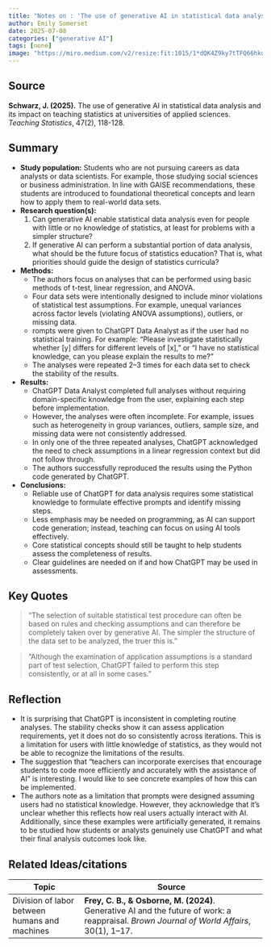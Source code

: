 ```yaml
---
title: "Notes on : 'The use of generative AI in statistical data analysis and its impact on teaching statistics at universities of applied sciences'"
author: Emily Somerset
date: 2025-07-08
categories: ["generative AI"]
tags: [none]
image: "https://miro.medium.com/v2/resize:fit:1015/1*dQK4Z9ky7tTFQ66hkua0Og.png"
---
```


## Source

**Schwarz, J. (2025).** The use of generative AI in statistical data analysis and its impact on teaching statistics at universities of applied sciences. *Teaching Statistics*, 47(2), 118-128.

## Summary

- **Study population:** Students who are not pursuing careers as data analysts or data scientists. For example, those studying social sciences or business administration. In line with GAISE recommendations, these students are introduced to foundational theoretical concepts and learn how to apply them to real-world data sets.
- **Research question(s):** 
    1) Can generative AI enable statistical data analysis even for people with little or no knowledge of statistics, at least for problems with a simpler structure?
    2) If generative AI can perform a substantial portion of data analysis, what should be the future focus of statistics education? That is, what priorities should guide the design of statistics curricula?
- **Methods:** 
    - The authors focus on analyses that can be performed using basic methods of t-test, linear regression, and ANOVA. 
    - Four data sets were intentionally designed to include minor violations of statistical test assumptions. For example, unequal variances across factor levels (violating ANOVA assumptions), outliers, or missing data.
    - rompts were given to ChatGPT Data Analyst as if the user had no statistical training. For example: “Please investigate statistically whether [y] differs for different levels of [x],” or “I have no statistical knowledge, can you please explain the results to me?”
    - The analyses were repeated 2–3 times for each data set to check the stability of the results.
- **Results:**
    - ChatGPT Data Analyst completed full analyses without requiring domain-specific knowledge from the user, explaining each step before implementation.
    - However, the analyses were often incomplete. For example, issues such as heterogeneity in group variances, outliers, sample size, and missing data were not consistently addressed.
    - In only one of the three repeated analyses, ChatGPT acknowledged the need to check assumptions in a linear regression context but did not follow through.
    - The authors successfully reproduced the results using the Python code generated by ChatGPT.
- **Conclusions:**
   - Reliable use of ChatGPT for data analysis requires some statistical knowledge to formulate effective prompts and identify missing steps.
   - Less emphasis may be needed on programming, as AI can support code generation; instead, teaching can focus on using AI tools effectively.
   - Core statistical concepts should still be taught to help students assess the completeness of results.
   - Clear guidelines are needed on if and how ChatGPT may be used in assessments.
   
## Key Quotes

> "The selection of suitable statistical test procedure can often be based on rules and checking assumptions and can therefore be completely taken over by generative AI. The simpler the structure of the data set to be analyzed, the truer this is."

> "Although the examination of application assumptions is a standard part of test selection, ChatGPT failed to perform this step consistently, or at all in some cases."

## Reflection {.callout-reflection}

- It is surprising that ChatGPT is inconsistent in completing routine analyses. The stability checks show it can assess application requirements, yet it does not do so consistently across iterations.  This is a limitation for users with little knowledge of statistics, as they would not be able to recognize the limitations of the results.
- The suggestion that "teachers can incorporate exercises that encourage students to code more efficiently and accurately with the assistance of AI" is interesting. I would like to see concrete examples of how this can be implemented.
- The authors note as a limitation that prompts were designed assuming users had no statistical knowledge. However, they acknowledge that it’s unclear whether this reflects how real users actually interact with AI. Additionally, since these examples were artificially generated, it remains to be studied how students or analysts genuinely use ChatGPT and what their final analysis outcomes look like.

## Related Ideas/citations

| Topic                                 | Source                                                                                          |
|---------------------------------------|-------------------------------------------------------------------------------------------------|
| Division of labor between humans and machines | **Frey, C. B., & Osborne, M. (2024)**. Generative AI and the future of work: a reappraisal. *Brown Journal of World Affairs*, 30(1), 1–17. |

